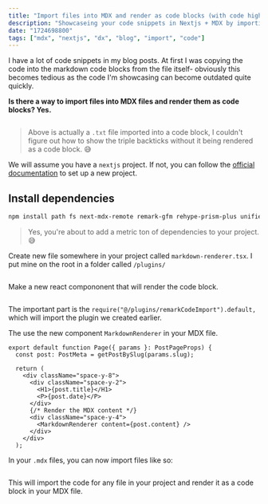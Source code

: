 ```yaml
---
title: "Import files into MDX and render as code blocks (with code highlighting)"
description: "Showcaseing your code snippets in Nextjs + MDX by importing the raw file"
date: "1724698800"
tags: ["mdx", "nextjs", "dx", "blog", "import", "code"]
---
```


I have a lot of code snippets in my blog posts. At first I was copying the code into the markdown code blocks from the file itself- obviously this becomes tedious as the code I'm showcasing can become outdated quite quickly.

**Is there a way to import files into MDX files and render them as code blocks? Yes.**

```markdown filepath="components/examples/markdown-import-file.txt"

```

> Above is actually a `.txt` file imported into a code block, I couldn't figure out how to show the triple backticks without it being rendered as a code block. 😅

We will assume you have a `nextjs` project. If not, you can follow the [official documentation](https://nextjs.org/docs/getting-started/installation) to set up a new project.

## Install dependencies

```bash
npm install path fs next-mdx-remote remark-gfm rehype-prism-plus unified unist-util-visit unist @types/unist @types/mdast
```

> Yes, you're about to add a metric ton of dependencies to your project. 😅

Create new file somewhere in your project called `markdown-renderer.tsx`. I put mine on the root in a folder called `/plugins/`

```ts filepath="plugins/remarkCodeImport.ts"

```

Make a new react compononent that will render the code block.

```tsx filepath="components/examples/markdown-renderer.tsx"

```

The important part is the `require("@/plugins/remarkCodeImport").default,` which will import the plugin we created earlier.

The use the new component `MarkdownRenderer` in your MDX file.

```tsx
export default function Page({ params }: PostPageProps) {
  const post: PostMeta = getPostBySlug(params.slug);

  return (
    <div className="space-y-8">
      <div className="space-y-2">
        <H1>{post.title}</H1>
        <P>{post.date}</P>
      </div>
      {/* Render the MDX content */}
      <div className="space-y-4">
        <MarkdownRenderer content={post.content} />
      </div>
    </div>
  );
```

In your `.mdx` files, you can now import files like so:

```markdown filepath="components/examples/markdown-import-file.txt"

```

This will import the code for any file in your project and render it as a code block in your MDX file.
